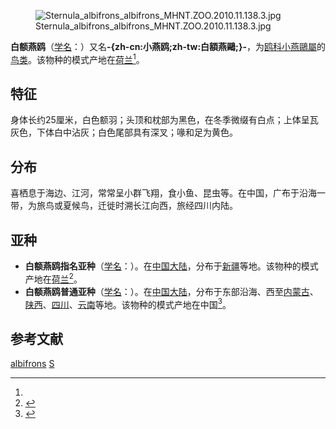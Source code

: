 {{noteTA
|T=zh-cn:白额燕鸥; zh-tw:小燕鷗; 
|1=zh-cn:白额燕鸥; zh-tw:小燕鷗; 
}}
{{speciesbox
| name = 白额燕鸥
| status = LC
| status_system = 
| image = Little Tern with Crested Terns.jpg
| image_witgh=300px
| genus = Sternula
| species = albifrons
| authority = (Pallas)<ref name='id1991'>{{cite web| url =http://www.bioinfo.cn/db05/BjdwSpecies.php?action=view&id=1991| title =白额燕鸥| work =《中国动物物种编目数据库》| publisher =中国科学院微生物研究所| author =中国科学院动物研究所| accessdate =2009-04-04| deadurl =yes| archiveurl =https://web.archive.org/web/20160305075232/http://www.bioinfo.cn/db05/BjdwSpecies.php?action=view&id=1991| archivedate =2016-03-05}}</ref>
| synonyms = 
*''Sterna albifrons'' {{small|Pallas, 1764}}
*''Sterna minuta'' {{small|Linnaeus, 1766}}
}}
[[File:Sternula_albifrons_albifrons_MHNT.ZOO.2010.11.138.3.jpg|thumb]]

'''白额燕鸥'''（[[学名|学名]]：{{lang|la|''Sternula albifrons''}}）又名'''-{zh-cn:小燕鸥;zh-tw:白額燕鷗;}-'''，为[[鸥科|鸥科]][[小燕鷗屬|小燕鷗屬]]的[[鸟类|鸟类]]。该物种的模式产地在[[荷兰|荷兰]]<ref name='id1991'/>。

== 特征 ==
身体长约25厘米，白色额羽；头顶和枕部为黑色，在冬季微缀有白点；上体呈瓦灰色，下体白中沾灰；白色尾部具有深叉；喙和足为黄色。

== 分布 ==
喜栖息于海边、江河，常常呈小群飞翔，食小鱼、昆虫等。在中国，广布于沿海一带，为旅鸟或夏候鸟，迁徙时溯长江向西，旅经四川内陆。<nowiki/>

== 亚种 ==
* '''白额燕鸥指名亚种'''（[[学名|学名]]：{{lang|la|''Sternula albifrons albifrons''}}）。在[[中国大陆|中国大陆]]，分布于[[新疆|新疆]]等地。该物种的模式产地在[[荷兰|荷兰]]<ref name='id1992'>{{cite web| url =http://www.bioinfo.cn/db05/BjdwSpecies.php?action=view&id=1992| title =白额燕鸥指名亚种| work =《中国动物物种编目数据库》| publisher =中国科学院微生物研究所| author =中国科学院动物研究所| accessdate =2009-04-04| deadurl =yes| archiveurl =https://web.archive.org/web/20160305034705/http://www.bioinfo.cn/db05/BjdwSpecies.php?action=view&id=1992| archivedate =2016-03-05}}</ref>。
* '''白额燕鸥普通亚种'''（[[学名|学名]]：{{lang|la|''Sternula albifrons sinensis''}}）。在[[中国大陆|中国大陆]]，分布于东部沿海、西至[[内蒙古|内蒙古]]、[[陕西|陕西]]、[[四川|四川]]、[[云南|云南]]等地。该物种的模式产地在中国<ref name='id1993'>{{cite web| url =http://www.bioinfo.cn/db05/BjdwSpecies.php?action=view&id=1993| title =白额燕鸥普通亚种| work =《中国动物物种编目数据库》| publisher =中国科学院微生物研究所| author =中国科学院动物研究所| accessdate =2009-04-04| deadurl =yes| archiveurl =https://web.archive.org/web/20160305075031/http://www.bioinfo.cn/db05/BjdwSpecies.php?action=view&id=1993| archivedate =2016-03-05}}</ref>。

== 参考文献 ==
{{reflist}}
{{commons|Sternula albifrons}}
{{Taxonbar|from=Q27074663}}

[[Category:燕鸥属|albifrons]]
[[Category:1764年描述的鸟类|S]]